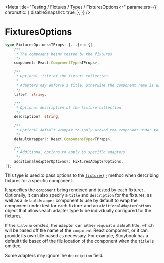 
<Meta
    title="Testing / Fixtures / Types / FixturesOptions<>"
    parameters={{
        chromatic: {
            disableSnapshot: true,
        },
    }}
/>

# FixturesOptions

```ts
type FixturesOptions<TProps: {...}> = {|
    /**
     * The component being tested by the fixtures.
     */
    component: React.ComponentType<TProps>,

    /**
     * Optional title of the fixture collection.
     *
     * Adapters may enforce a title, otherwise the component name is used.
     */
    title?: string,

    /**
     * Optional description of the fixture collection.
     */
    description?: string,

    /**
     * Optional default wrapper to apply around the component under test.
     */
    defaultWrapper?: React.ComponentType<TProps>,

    /**
     * Additional options to apply to specific adapters.
     */
    additionalAdapterOptions?: FixturesAdapterOptions,
|};
```

This type is used to pass options to the [`fixtures()`](/docs/testing-fixtures-types-fixturesoptions--page) method when describing fixtures for a specific component.

It specifies the `component` being rendered and tested by each fixtures. Optionally, it can also specify a `title` and `description` for the fixtures, as well as a `defaultWrapper` component to use by default to wrap the component under test for each fixture, and an `additionalAdapterOptions` object that allows each adapter type to be individually configured for the fixtures.

If the `title` is omitted, the adapter can either request a default title, which will be based off the name of the `component` React component, or it can provide its own title based as necessary. For example, Storybook has a default title based off the file location of the component when the `title` is omitted.

Some adapters may ignore the `description` field.
